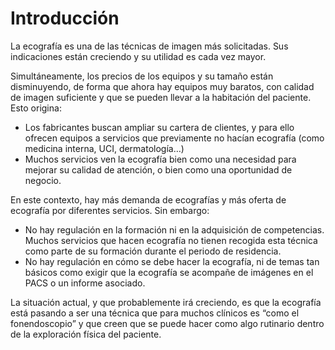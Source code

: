 # Introducción

La ecografía es una de las técnicas de imagen más solicitadas. Sus indicaciones están creciendo y su utilidad es cada vez mayor. 

Simultáneamente, los precios de los equipos y su tamaño están disminuyendo, de forma que ahora hay equipos muy baratos, con calidad de imagen suficiente y que se pueden llevar a la habitación del paciente. Esto origina:

 - Los fabricantes buscan ampliar su cartera de clientes, y para ello ofrecen equipos a servicios que previamente no hacían ecografía (como medicina interna, UCI, dermatología…)
* Muchos servicios ven la ecografía bien como una necesidad para mejorar su calidad de atención, o bien como una oportunidad de negocio. 

En este contexto, hay más demanda de ecografías y más oferta de ecografía por diferentes servicios. Sin embargo:

 - No hay regulación en la formación ni en la adquisición de competencias. Muchos servicios que hacen ecografía no tienen recogida esta técnica como parte de su formación durante el periodo de residencia. 
* No hay regulación en cómo se debe hacer la ecografía, ni de temas tan básicos como exigir que la ecografía se acompañe de imágenes en el PACS o un informe asociado. 

La situación actual, y que probablemente irá creciendo, es que la ecografía está pasando a ser una técnica que para muchos clínicos es “como el fonendoscopio” y que creen que se puede hacer como algo rutinario dentro de la exploración física del paciente. 

